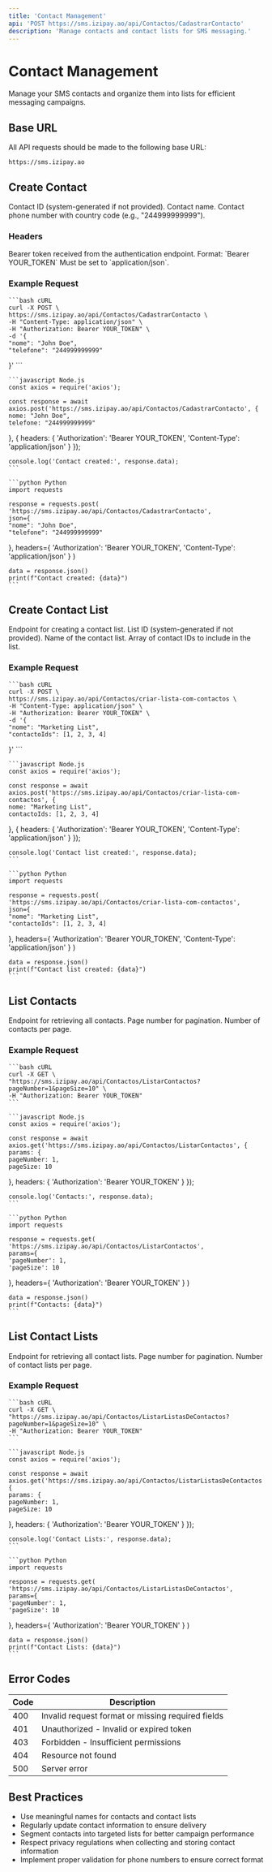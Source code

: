 ```yaml
---
title: 'Contact Management'
api: 'POST https://sms.izipay.ao/api/Contactos/CadastrarContacto'
description: 'Manage contacts and contact lists for SMS messaging.'
---
```


# Contact Management

Manage your SMS contacts and organize them into lists for efficient messaging campaigns.

## Base URL

All API requests should be made to the following base URL:

```
https://sms.izipay.ao
```

## Create Contact

<ParamField body="id" type="integer">
    Contact ID (system-generated if not provided).
</ParamField>

<ParamField body="nome" type="string" required>
    Contact name.
</ParamField>

<ParamField body="telefone" type="string" required>
    Contact phone number with country code (e.g., "244999999999").
</ParamField>

### Headers

<ParamField header="Authorization" type="string" required>
    Bearer token received from the authentication endpoint. Format: `Bearer YOUR_TOKEN`
</ParamField>

<ParamField header="Content-Type" type="string" required>
    Must be set to `application/json`.
</ParamField>

### Example Request

<CodeGroup>

    ```bash cURL
    curl -X POST \
    https://sms.izipay.ao/api/Contactos/CadastrarContacto \
    -H "Content-Type: application/json" \
    -H "Authorization: Bearer YOUR_TOKEN" \
    -d '{
    "nome": "John Doe",
    "telefone": "244999999999"
}'
    ```

    ```javascript Node.js
    const axios = require('axios');

    const response = await axios.post('https://sms.izipay.ao/api/Contactos/CadastrarContacto', {
    nome: "John Doe",
    telefone: "244999999999"
}, {
    headers: {
    'Authorization': 'Bearer YOUR_TOKEN',
    'Content-Type': 'application/json'
}
});

    console.log('Contact created:', response.data);
    ```

    ```python Python
    import requests

    response = requests.post(
    'https://sms.izipay.ao/api/Contactos/CadastrarContacto',
    json={
    "nome": "John Doe",
    "telefone": "244999999999"
},
    headers={
    'Authorization': 'Bearer YOUR_TOKEN',
    'Content-Type': 'application/json'
}
    )

    data = response.json()
    print(f"Contact created: {data}")
    ```

</CodeGroup>

## Create Contact List

<ParamField path="criar-lista-com-contactos" type="string">
    Endpoint for creating a contact list.
</ParamField>

<ParamField body="id" type="integer">
    List ID (system-generated if not provided).
</ParamField>

<ParamField body="nome" type="string" required>
    Name of the contact list.
</ParamField>

<ParamField body="contactoIds" type="array" required>
    Array of contact IDs to include in the list.
</ParamField>

### Example Request

<CodeGroup>

    ```bash cURL
    curl -X POST \
    https://sms.izipay.ao/api/Contactos/criar-lista-com-contactos \
    -H "Content-Type: application/json" \
    -H "Authorization: Bearer YOUR_TOKEN" \
    -d '{
    "nome": "Marketing List",
    "contactoIds": [1, 2, 3, 4]
}'
    ```

    ```javascript Node.js
    const axios = require('axios');

    const response = await axios.post('https://sms.izipay.ao/api/Contactos/criar-lista-com-contactos', {
    nome: "Marketing List",
    contactoIds: [1, 2, 3, 4]
}, {
    headers: {
    'Authorization': 'Bearer YOUR_TOKEN',
    'Content-Type': 'application/json'
}
});

    console.log('Contact list created:', response.data);
    ```

    ```python Python
    import requests

    response = requests.post(
    'https://sms.izipay.ao/api/Contactos/criar-lista-com-contactos',
    json={
    "nome": "Marketing List",
    "contactoIds": [1, 2, 3, 4]
},
    headers={
    'Authorization': 'Bearer YOUR_TOKEN',
    'Content-Type': 'application/json'
}
    )

    data = response.json()
    print(f"Contact list created: {data}")
    ```

</CodeGroup>

## List Contacts

<ParamField path="ListarContactos" type="string">
    Endpoint for retrieving all contacts.
</ParamField>

<ParamField query="pageNumber" type="integer" default="1">
    Page number for pagination.
</ParamField>

<ParamField query="pageSize" type="integer" default="10">
    Number of contacts per page.
</ParamField>

### Example Request

<CodeGroup>

    ```bash cURL
    curl -X GET \
    "https://sms.izipay.ao/api/Contactos/ListarContactos?pageNumber=1&pageSize=10" \
    -H "Authorization: Bearer YOUR_TOKEN"
    ```

    ```javascript Node.js
    const axios = require('axios');

    const response = await axios.get('https://sms.izipay.ao/api/Contactos/ListarContactos', {
    params: {
    pageNumber: 1,
    pageSize: 10
},
    headers: {
    'Authorization': 'Bearer YOUR_TOKEN'
}
});

    console.log('Contacts:', response.data);
    ```

    ```python Python
    import requests

    response = requests.get(
    'https://sms.izipay.ao/api/Contactos/ListarContactos',
    params={
    'pageNumber': 1,
    'pageSize': 10
},
    headers={
    'Authorization': 'Bearer YOUR_TOKEN'
}
    )

    data = response.json()
    print(f"Contacts: {data}")
    ```

</CodeGroup>

## List Contact Lists

<ParamField path="ListarListasDeContactos" type="string">
    Endpoint for retrieving all contact lists.
</ParamField>

<ParamField query="pageNumber" type="integer" default="1">
    Page number for pagination.
</ParamField>

<ParamField query="pageSize" type="integer" default="10">
    Number of contact lists per page.
</ParamField>

### Example Request

<CodeGroup>

    ```bash cURL
    curl -X GET \
    "https://sms.izipay.ao/api/Contactos/ListarListasDeContactos?pageNumber=1&pageSize=10" \
    -H "Authorization: Bearer YOUR_TOKEN"
    ```

    ```javascript Node.js
    const axios = require('axios');

    const response = await axios.get('https://sms.izipay.ao/api/Contactos/ListarListasDeContactos', {
    params: {
    pageNumber: 1,
    pageSize: 10
},
    headers: {
    'Authorization': 'Bearer YOUR_TOKEN'
}
});

    console.log('Contact Lists:', response.data);
    ```

    ```python Python
    import requests

    response = requests.get(
    'https://sms.izipay.ao/api/Contactos/ListarListasDeContactos',
    params={
    'pageNumber': 1,
    'pageSize': 10
},
    headers={
    'Authorization': 'Bearer YOUR_TOKEN'
}
    )

    data = response.json()
    print(f"Contact Lists: {data}")
    ```

</CodeGroup>

## Error Codes

| Code | Description |
|------|-------------|
| 400  | Invalid request format or missing required fields |
| 401  | Unauthorized - Invalid or expired token |
| 403  | Forbidden - Insufficient permissions |
| 404  | Resource not found |
| 500  | Server error |

## Best Practices

- Use meaningful names for contacts and contact lists
- Regularly update contact information to ensure delivery
- Segment contacts into targeted lists for better campaign performance
- Respect privacy regulations when collecting and storing contact information
- Implement proper validation for phone numbers to ensure correct format 